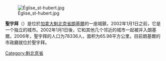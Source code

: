 {{Multiple issues|
{{Unreferenced|time=2020-12-04T14:32:06+00:00}}
{{Expand language|1=en|time=2021-01-18T09:50:53+00:00}}
}}
[[File:Église_st-hubert.jpg|thumb]]

'''聖宇拜'''（{{lang-fr|Saint-Hubert}}）是位於[[加拿大|加拿大]][[魁北克省|魁北克省]][[朗基爾|朗基爾]]的一座城鎮，2002年1月1日之前，它是一个独立的城市。2002年1月1日後，它和其他几个邻近的城市一起被并入朗基爾。2006年，聖宇拜的人口为78336人，面积为65.98平方公里。目前朗基爾的市政廳就位於聖宇拜。

[[Category:魁北克省|Category:魁北克省]]